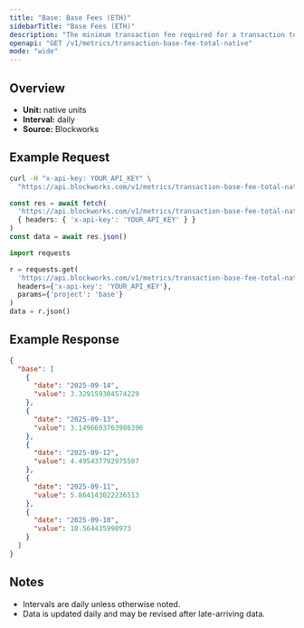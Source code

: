 ```yaml
---
title: "Base: Base Fees (ETH)"
sidebarTitle: "Base Fees (ETH)"
description: "The minimum transaction fee required for a transaction to be included in a block"
openapi: "GET /v1/metrics/transaction-base-fee-total-native"
mode: "wide"
---
```


## Overview

- **Unit:** native units
- **Interval:** daily
- **Source:** Blockworks

## Example Request

<CodeGroup>

```bash cURL
curl -H "x-api-key: YOUR_API_KEY" \
  "https://api.blockworks.com/v1/metrics/transaction-base-fee-total-native?project=base"
```

```typescript TypeScript
const res = await fetch(
  'https://api.blockworks.com/v1/metrics/transaction-base-fee-total-native?project=base',
  { headers: { 'x-api-key': 'YOUR_API_KEY' } }
)
const data = await res.json()
```

```python Python
import requests

r = requests.get(
  'https://api.blockworks.com/v1/metrics/transaction-base-fee-total-native',
  headers={'x-api-key': 'YOUR_API_KEY'},
  params={'project': 'base'}
)
data = r.json()
```

</CodeGroup>

## Example Response

```json
{
  "base": [
    {
      "date": "2025-09-14",
      "value": 3.329159304574229
    },
    {
      "date": "2025-09-13",
      "value": 3.1496693763986396
    },
    {
      "date": "2025-09-12",
      "value": 4.495437792975507
    },
    {
      "date": "2025-09-11",
      "value": 5.864143022236513
    },
    {
      "date": "2025-09-10",
      "value": 10.564435998973
    }
  ]
}
```

## Notes
- Intervals are daily unless otherwise noted.
- Data is updated daily and may be revised after late-arriving data.